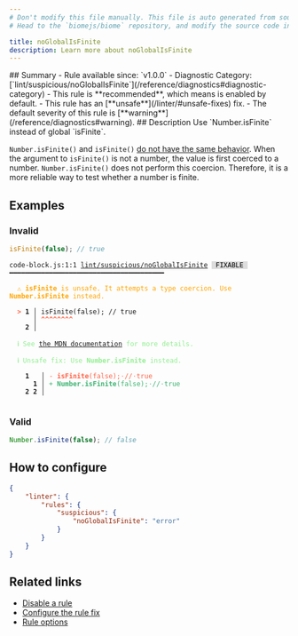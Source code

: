 ```yaml
---
# Don't modify this file manually. This file is auto generated from source, and you will lose your changes next time the website is built.
# Head to the `biomejs/biome` repository, and modify the source code in there.

title: noGlobalIsFinite
description: Learn more about noGlobalIsFinite
---
```


<Tabs>
<TabItem label="JavaScript (and super languages)" icon="seti:javascript">
## Summary
- Rule available since: `v1.0.0`
- Diagnostic Category: [`lint/suspicious/noGlobalIsFinite`](/reference/diagnostics#diagnostic-category)
- This rule is **recommended**, which means is enabled by default.
- This rule has an [**unsafe**](/linter/#unsafe-fixes) fix.
- The default severity of this rule is [**warning**](/reference/diagnostics#warning).
## Description
Use `Number.isFinite` instead of global `isFinite`.

`Number.isFinite()` and `isFinite()` [do not have the same behavior](https://developer.mozilla.org/en-US/docs/Web/JavaScript/Reference/Global_Objects/Number/isFinite#difference_between_number.isfinite_and_global_isfinite).
When the argument to `isFinite()` is not a number, the value is first coerced to a number.
`Number.isFinite()` does not perform this coercion.
Therefore, it is a more reliable way to test whether a number is finite.

## Examples

### Invalid

```js
isFinite(false); // true
```

<pre class="language-text"><code class="language-text">code-block.js:1:1 <a href="https://biomejs.dev/linter/rules/no-global-is-finite">lint/suspicious/noGlobalIsFinite</a> <span style="color: #000; background-color: #ddd;"> FIXABLE </span> ━━━━━━━━━━━━━━━━━━━━━━━━━━━━━━━━━━━━━━━<br /><br />  <strong><span style="color: Orange;">⚠</span></strong> <span style="color: Orange;"><strong>isFinite</strong></span><span style="color: Orange;"> is unsafe. It attempts a type coercion. Use </span><span style="color: Orange;"><strong>Number.isFinite</strong></span><span style="color: Orange;"> instead.</span><br />  <br />  <strong><span style="color: Tomato;">&gt;</span></strong> <strong>1 │ </strong>isFinite(false); // true<br />   <strong>   │ </strong><strong><span style="color: Tomato;">^</span></strong><strong><span style="color: Tomato;">^</span></strong><strong><span style="color: Tomato;">^</span></strong><strong><span style="color: Tomato;">^</span></strong><strong><span style="color: Tomato;">^</span></strong><strong><span style="color: Tomato;">^</span></strong><strong><span style="color: Tomato;">^</span></strong><strong><span style="color: Tomato;">^</span></strong><br />    <strong>2 │ </strong><br />  <br />  <strong><span style="color: lightgreen;">ℹ</span></strong> <span style="color: lightgreen;">See </span><span style="color: lightgreen;"><a href="https://developer.mozilla.org/en-US/docs/Web/JavaScript/Reference/Global_Objects/isFinite#description">the MDN documentation</a></span><span style="color: lightgreen;"> for more details.</span><br />  <br />  <strong><span style="color: lightgreen;">ℹ</span></strong> <span style="color: lightgreen;">Unsafe fix</span><span style="color: lightgreen;">: </span><span style="color: lightgreen;">Use </span><span style="color: lightgreen;"><strong>Number.isFinite</strong></span><span style="color: lightgreen;"> instead.</span><br />  <br />    <strong>1</strong>  <strong> │ </strong><span style="color: Tomato;">-</span> <span style="color: Tomato;"><strong>i</strong></span><span style="color: Tomato;"><strong>s</strong></span><span style="color: Tomato;"><strong>F</strong></span><span style="color: Tomato;"><strong>i</strong></span><span style="color: Tomato;"><strong>n</strong></span><span style="color: Tomato;"><strong>i</strong></span><span style="color: Tomato;"><strong>t</strong></span><span style="color: Tomato;"><strong>e</strong></span><span style="color: Tomato;">(</span><span style="color: Tomato;">f</span><span style="color: Tomato;">a</span><span style="color: Tomato;">l</span><span style="color: Tomato;">s</span><span style="color: Tomato;">e</span><span style="color: Tomato;">)</span><span style="color: Tomato;">;</span><span style="color: Tomato;"><span style="opacity: 0.8;">·</span></span><span style="color: Tomato;">/</span><span style="color: Tomato;">/</span><span style="color: Tomato;"><span style="opacity: 0.8;">·</span></span><span style="color: Tomato;">t</span><span style="color: Tomato;">r</span><span style="color: Tomato;">u</span><span style="color: Tomato;">e</span><br />      <strong>1</strong><strong> │ </strong><span style="color: MediumSeaGreen;">+</span> <span style="color: MediumSeaGreen;"><strong>N</strong></span><span style="color: MediumSeaGreen;"><strong>u</strong></span><span style="color: MediumSeaGreen;"><strong>m</strong></span><span style="color: MediumSeaGreen;"><strong>b</strong></span><span style="color: MediumSeaGreen;"><strong>e</strong></span><span style="color: MediumSeaGreen;"><strong>r</strong></span><span style="color: MediumSeaGreen;"><strong>.</strong></span><span style="color: MediumSeaGreen;"><strong>i</strong></span><span style="color: MediumSeaGreen;"><strong>s</strong></span><span style="color: MediumSeaGreen;"><strong>F</strong></span><span style="color: MediumSeaGreen;"><strong>i</strong></span><span style="color: MediumSeaGreen;"><strong>n</strong></span><span style="color: MediumSeaGreen;"><strong>i</strong></span><span style="color: MediumSeaGreen;"><strong>t</strong></span><span style="color: MediumSeaGreen;"><strong>e</strong></span><span style="color: MediumSeaGreen;">(</span><span style="color: MediumSeaGreen;">f</span><span style="color: MediumSeaGreen;">a</span><span style="color: MediumSeaGreen;">l</span><span style="color: MediumSeaGreen;">s</span><span style="color: MediumSeaGreen;">e</span><span style="color: MediumSeaGreen;">)</span><span style="color: MediumSeaGreen;">;</span><span style="color: MediumSeaGreen;"><span style="opacity: 0.8;">·</span></span><span style="color: MediumSeaGreen;">/</span><span style="color: MediumSeaGreen;">/</span><span style="color: MediumSeaGreen;"><span style="opacity: 0.8;">·</span></span><span style="color: MediumSeaGreen;">t</span><span style="color: MediumSeaGreen;">r</span><span style="color: MediumSeaGreen;">u</span><span style="color: MediumSeaGreen;">e</span><br />    <strong>2</strong> <strong>2</strong><strong> │ </strong>  <br />  <br /></code></pre>

### Valid

```js
Number.isFinite(false); // false
```

## How to configure
```json title="biome.json"
{
	"linter": {
		"rules": {
			"suspicious": {
				"noGlobalIsFinite": "error"
			}
		}
	}
}

```
## Related links

- [Disable a rule](/linter/#disable-a-rule)
- [Configure the rule fix](/linter#configure-the-rule-fix)
- [Rule options](/linter/#rule-options)

</TabItem>
</Tabs>

